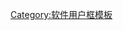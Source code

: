 {{Userbox
  |border-c = #000000
  |border-s = 1
  |id-c     = #000000
  |id-s     = 12
  |id-fc    = #66ccff
  |info-c   = #000000
  |info-s   = 8
  |info-fc  = #66ccff
  |id       = Fcitx
  |info     = 该用户使用[[Fcitx]]对中文维基百科作出贡献。
  |nocat    = {{{nocat|}}}
}}
<noinclude>[[Category:软件用户框模板]]</noinclude>